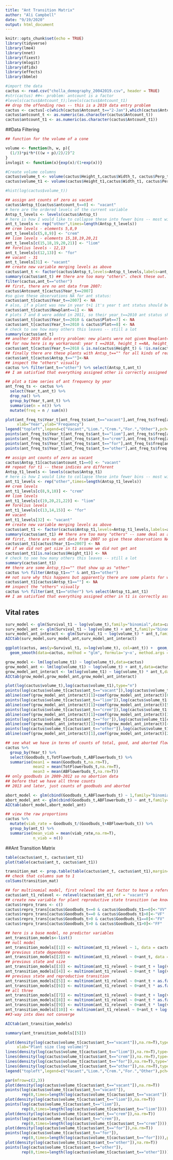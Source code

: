 ```yaml
---
title: "Ant Transition Matrix"
author: "Ali Campbell"
date: "9/19/2020"
output: html_document
---
```


```r
knitr::opts_chunk$set(echo = TRUE)
library(tidyverse)
library(lme4)
library(nnet)
library(fixest)
library(mlogit)
library(dfidx)
library(effects)
library(bbmle)
```

```r
#import the data
cactus <- read.csv("cholla_demography_20042019.csv", header = TRUE)
#str(cactus) ##<- problem: antcount is a factor
#levels(cactus$Antcount_t);levels(cactus$Antcount_t1)
## drop the offending rows -- this is a 2019 data entry problem
cactus <- cactus[-c(which(cactus$Antcount_t=="2-Jan"),which(cactus$Antcount_t1=="2-Jan")),]
cactus$antcount_t <- as.numeric(as.character(cactus$Antcount_t))
cactus$antcount_t1 <- as.numeric(as.character(cactus$Antcount_t1))
```

##Data Filtering
```r
## function for the volume of a cone

volume <- function(h, w, p){
  (1/3)*pi*h*(((w + p)/2)/2)^2
}
invlogit <- function(x){exp(x)/(1+exp(x))}

#Create volume columns
cactus$volume_t <- volume(cactus$Height_t,cactus$Width_t, cactus$Perp_t)
cactus$volume_t1 <- volume(cactus$Height_t1,cactus$Width_t1, cactus$Perp_t1)

#hist(log(cactus$volume_t))
```

```r
## assign ant counts of zero as vacant
cactus$Antsp_t[cactus$antcount_t==0] <- "vacant"
# here are the ordered levels of the current variable
Antsp_t_levels <- levels(cactus$Antsp_t)
# here is how I would like to collapse these into fewer bins -- most will be "other"
ant_t_levels <- rep("other",times=length(Antsp_t_levels))
## crem levels - elements 5,8,9
ant_t_levels[c(5,8,9)] <- "crem"
## liom levels - elements 15,18,19,20,21
ant_t_levels[c(15,18,19,20,21)] <- "liom"
## forelius levels - 12,13
ant_t_levels[c(12,13)] <- "for"
## vacant - 31
ant_t_levels[31] <- "vacant"
## create new variable merging levels as above
cactus$ant_t <- factor(cactus$Antsp_t,levels=Antsp_t_levels,labels=ant_t_levels)
summary(cactus$ant_t) ## there are too many "others". check these out.
filter(cactus,ant_t=="other")
## first, there are no ant data from 2007:
cactus$Antcount_t[cactus$Year_t==2007]
#so give these observations NA for ant status:
cactus$ant_t[cactus$Year_t==2007] <- NA
# also, if a plant was new in year t+1 it's year t ant status should be NA
cactus$ant_t[cactus$Newplant==1] <- NA
# plots 7 and 8 were added in 2011, so their year_t==2010 ant status should be NA
cactus$ant_t[cactus$Year_t==2010 & cactus$Plot==7] <- NA
cactus$ant_t[cactus$Year_t==2010 & cactus$Plot==8] <- NA
# check to see how many others this leaves -- still a lot
summary(cactus$ant_t)
## another 2019 data entry problem: new plants were not given Newplant==1 and their Survival is 0 (should be NA)
## for now here is my workaround: year t ==2018, height_t ==NA, height_t1 !=NA
cactus$ant_t[cactus$Year_t==2018 & is.na(cactus$Height_t) & !is.na(cactus$Height_t1)] <- NA
## finally there are these plants with Antsp_t=="" for all kinds of reasons but bottom line is that we don't have ant status
cactus$ant_t[cactus$Antsp_t==""]<-NA
## inspect the "others" visually
cactus %>% filter(ant_t=="other") %>% select(Antsp_t,ant_t)
## I am satisfied that everything assigned other is correctly assigned

```

```r
## plot a time series of ant frequency by year
ant_freq_ts <- cactus %>% 
  select(Year_t,ant_t) %>% 
  drop_na() %>% 
  group_by(Year_t,ant_t) %>% 
  summarise(n = n()) %>% 
  mutate(freq = n / sum(n))

plot(ant_freq_ts$Year_t[ant_freq_ts$ant_t=="vacant"],ant_freq_ts$freq[ant_freq_ts$ant_t=="vacant"],type="b",ylim=c(0,1),pch=16,cex=1.5,
     xlab="Year",ylab="Frequency")
legend("topleft",legend=c("Vacant","Liom.","Crem.","For.","Other"),pch=16,col=c("black","blue","red","green","pink"))
points(ant_freq_ts$Year_t[ant_freq_ts$ant_t=="liom"],ant_freq_ts$freq[ant_freq_ts$ant_t=="liom"],type="b",pch=16,cex=1.5,col="blue")
points(ant_freq_ts$Year_t[ant_freq_ts$ant_t=="crem"],ant_freq_ts$freq[ant_freq_ts$ant_t=="crem"],type="b",pch=16,cex=1.5,col="red")
points(ant_freq_ts$Year_t[ant_freq_ts$ant_t=="for"],ant_freq_ts$freq[ant_freq_ts$ant_t=="for"],type="b",pch=16,cex=1.5,col="green")
points(ant_freq_ts$Year_t[ant_freq_ts$ant_t=="other"],ant_freq_ts$freq[ant_freq_ts$ant_t=="other"],type="b",pch=16,cex=1.5,col="pink")

```


```r
## assign ant counts of zero as vacant
cactus$Antsp_t1[cactus$antcount_t1==0] <- "vacant"
## repeat for t1 -- these indices are different
Antsp_t1_levels <- levels(cactus$Antsp_t1)
# here is how I would like to collapse these into fewer bins -- most will be "other"
ant_t1_levels <- rep("other",times=length(Antsp_t1_levels))
## crem levels 
ant_t1_levels[c(8,9,10)] <- "crem"
## liom levels 
ant_t1_levels[c(19,20,21,22)] <- "liom"
## forelius levels 
ant_t1_levels[c(13,14,15)] <- "for"
## vacant 
ant_t1_levels[32] <- "vacant"
## create new variable merging levels as above
cactus$ant_t1 <- factor(cactus$Antsp_t1,levels=Antsp_t1_levels,labels=ant_t1_levels)
summary(cactus$ant_t1) ## there are too many "others" -- same deal as above
## first, there are no ant data from 2007 so give these observations NA for ant status:
cactus$ant_t1[cactus$Year_t1==2007] <- NA
## if we did not get size in t1 assume we did not get ant
cactus$ant_t1[is.na(cactus$Height_t1)] <- NA
# check to see how many others this leaves -- still a lot
summary(cactus$ant_t1)
## there are some Antsp_t1=="" that show up as "other"
cactus %>% filter(Antsp_t1=="" & ant_t1=="other")
## not sure why this happens but apparently there are some plants for which we have ant counts but no ant sp. Could be a mix in comments. For now make these NA.
cactus$ant_t1[cactus$Antsp_t1==""] <- NA
## inspect the "others" visually
cactus %>% filter(ant_t1=="other") %>% select(Antsp_t1,ant_t1)
## I am satisfied that everything assigned other in t1 is correctly assigned

```

## Vital rates

```r
surv_model <- glm(Survival_t1 ~ log(volume_t),family="binomial",data=cactus)
surv_model_ant <- glm(Survival_t1 ~ log(volume_t) + ant_t,family="binomial",data=cactus)
surv_model_ant_interact <- glm(Survival_t1 ~ log(volume_t) * ant_t,family="binomial",data=cactus)
AICtab(surv_model,surv_model_ant,surv_model_ant_interact)

ggplot(cactus, aes(y=Survival_t1, x=log(volume_t), col=ant_t)) +  geom_point(alpha = 0.1) +
  geom_smooth(data=cactus, method = "glm", formula='y~x', method.args = list(family = "binomial"), se = FALSE) 

```

```r
grow_model <- lm(log(volume_t1) ~ log(volume_t),data=cactus)
grow_model_ant <- lm(log(volume_t1) ~ log(volume_t) + ant_t,data=cactus)
grow_model_ant_interact <- lm(log(volume_t1) ~ log(volume_t) * ant_t,data=cactus)
AICtab(grow_model,grow_model_ant,grow_model_ant_interact)

plot(log(cactus$volume_t),log(cactus$volume_t1),type="n")
points(log(cactus$volume_t[cactus$ant_t=="vacant"]),log(cactus$volume_t1[cactus$ant_t=="vacant"]),col=alpha("black",0.1))
abline(coef(grow_model_ant_interact)[1]+coef(grow_model_ant_interact)[6],coef(grow_model_ant_interact)[2]+coef(grow_model_ant_interact)[10],col="black")
points(log(cactus$volume_t[cactus$ant_t=="liom"]),log(cactus$volume_t1[cactus$ant_t=="liom"]),col=alpha("blue",0.1))
abline(coef(grow_model_ant_interact)[1]+coef(grow_model_ant_interact)[5],coef(grow_model_ant_interact)[2]+coef(grow_model_ant_interact)[9],col="blue")
points(log(cactus$volume_t[cactus$ant_t=="crem"]),log(cactus$volume_t1[cactus$ant_t=="crem"]),col=alpha("red",0.1))
abline(coef(grow_model_ant_interact)[1]+coef(grow_model_ant_interact)[3],coef(grow_model_ant_interact)[2]+coef(grow_model_ant_interact)[7],col="red")
points(log(cactus$volume_t[cactus$ant_t=="for"]),log(cactus$volume_t1[cactus$ant_t=="for"]),col=alpha("green",0.1))
abline(coef(grow_model_ant_interact)[1]+coef(grow_model_ant_interact)[4],coef(grow_model_ant_interact)[2]+coef(grow_model_ant_interact)[8],col="green")
points(log(cactus$volume_t[cactus$ant_t=="other"]),log(cactus$volume_t1[cactus$ant_t=="other"]),col=alpha("pink",0.1))
abline(coef(grow_model_ant_interact)[1],coef(grow_model_ant_interact)[2],col="pink")

```


```r
## see what we have in terms of counts of total, good, and aborted flowerbuds
cactus %>% 
  group_by(Year_t) %>% 
  select(Goodbuds_t,TotFlowerbuds_t,ABFlowerbuds_t) %>% 
  summarise(mean1 = mean(Goodbuds_t,na.rm=T),
            mean2 = mean(TotFlowerbuds_t,na.rm=T),
            mean3 = mean(ABFlowerbuds_t,na.rm=T))
## only goodbuds in 2009-2012 so no abortion data
## before that we have all three counts
## 2013 and later, just counts of goodbuds and aborted

abort_model <- glm(cbind(Goodbuds_t,ABFlowerbuds_t) ~ 1,family="binomial",data=cactus)
abort_model_ant <- glm(cbind(Goodbuds_t,ABFlowerbuds_t) ~ ant_t,family="binomial",data=cactus)
AICtab(abort_model,abort_model_ant)

## view the raw proportions
cactus %>% 
  mutate(viab_rate = Goodbuds_t/(Goodbuds_t+ABFlowerbuds_t)) %>% 
  group_by(ant_t) %>% 
  summarise(mean_viab = mean(viab_rate,na.rm=T),
            n_viab = n())

```


##Ant Transition Matrix

```r
table(cactus$ant_t, cactus$ant_t1)
plot(table(cactus$ant_t, cactus$ant_t1))

transition_mat <- prop.table(table(cactus$ant_t, cactus$ant_t1),margin=2)
## check that columns sum to 1
colSums(transition_mat)
```

```r
## for multinomial model, first relevel the ant factor to have a reference level, which will be vacant
cactus$ant_t1_relevel <- relevel(cactus$ant_t1,ref = "vacant")
## create new variable for plant reproductive state transition (we know nectar goes up when plants start flowering)
cactus$repro_trans <- c()
cactus$repro_trans[cactus$Goodbuds_t==0 & cactus$Goodbuds_t1==0]<-"VV"
cactus$repro_trans[cactus$Goodbuds_t==0 & cactus$Goodbuds_t1>0]<-"VF"
cactus$repro_trans[cactus$Goodbuds_t>0 & cactus$Goodbuds_t1==0]<-"FV"
cactus$repro_trans[cactus$Goodbuds_t>0 & cactus$Goodbuds_t1>0]<-"FF"

## here is a base model, no predictor variables
ant_transition_models<-list()
## null model
ant_transition_models[[1]] <- multinom(ant_t1_relevel ~ 1, data = cactus)
## previous state dependence
ant_transition_models[[2]] <- multinom(ant_t1_relevel ~ 0+ant_t, data = cactus)
## previous state and size
ant_transition_models[[3]] <- multinom(ant_t1_relevel ~ 0+ant_t + log(volume_t), data = cactus)
ant_transition_models[[4]] <- multinom(ant_t1_relevel ~ 0+ant_t * log(volume_t), data = cactus)
## previous state and reproductive transition
ant_transition_models[[5]] <- multinom(ant_t1_relevel ~ 0+ant_t + as.factor(repro_trans), data = cactus)
ant_transition_models[[6]] <- multinom(ant_t1_relevel ~ 0+ant_t * as.factor(repro_trans), data = cactus)
## all three
ant_transition_models[[7]] <- multinom(ant_t1_relevel ~ 0+ant_t + log(volume_t) + as.factor(repro_trans), data = cactus)
ant_transition_models[[8]] <- multinom(ant_t1_relevel ~ 0+ant_t * as.factor(repro_trans) + log(volume_t), data = cactus) 
ant_transition_models[[9]] <- multinom(ant_t1_relevel ~ 0+ant_t * log(volume_t) + as.factor(repro_trans), data = cactus) 
ant_transition_models[[10]] <- multinom(ant_t1_relevel ~ 0+ant_t + log(volume_t) * as.factor(repro_trans), data = cactus) 
##3-way intx does not converge

AICtab(ant_transition_models)
```
```r
summary(ant_transition_models[[5]])

```

```r
plot(density(log(cactus$volume_t[cactus$ant_t=="vacant"]),na.rm=T),type="l",lwd=3,ylim=c(0,0.3),main=" ",
     xlab="Plant size (log volume)")
lines(density(log(cactus$volume_t[cactus$ant_t=="liom"]),na.rm=T),type="l",lwd=3,col="blue")
lines(density(log(cactus$volume_t[cactus$ant_t=="crem"]),na.rm=T),type="l",lwd=3,col="red")
lines(density(log(cactus$volume_t[cactus$ant_t=="for"]),na.rm=T),type="l",lwd=3,col="green")
lines(density(log(cactus$volume_t[cactus$ant_t=="other"]),na.rm=T),type="l",lwd=3,col="pink")
legend("topleft",legend=c("Vacant","Liom.","Crem.","For.","Other"),pch=16,col=c("black","blue","red","green","pink"),bty="n",lwd=3)


```

```r

par(mfrow=c(2,3))
plot(density(log(cactus$volume_t[cactus$ant_t=="vacant"]),na.rm=T))
points(log(cactus$volume_t[cactus$ant_t=="vacant"]),
       rep(0,times=length(log(cactus$volume_t[cactus$ant_t=="vacant"]))),pch="|")
plot(density(log(cactus$volume_t[cactus$ant_t=="liom"]),na.rm=T))
points(log(cactus$volume_t[cactus$ant_t=="liom"]),
       rep(0,times=length(log(cactus$volume_t[cactus$ant_t=="liom"]))),pch="|")
plot(density(log(cactus$volume_t[cactus$ant_t=="crem"]),na.rm=T))
points(log(cactus$volume_t[cactus$ant_t=="crem"]),
       rep(0,times=length(log(cactus$volume_t[cactus$ant_t=="crem"]))),pch="|")
plot(density(log(cactus$volume_t[cactus$ant_t=="for"]),na.rm=T))
points(log(cactus$volume_t[cactus$ant_t=="for"]),
       rep(0,times=length(log(cactus$volume_t[cactus$ant_t=="for"]))),pch="|")
plot(density(log(cactus$volume_t[cactus$ant_t=="other"]),na.rm=T))
points(log(cactus$volume_t[cactus$ant_t=="other"]),
       rep(0,times=length(log(cactus$volume_t[cactus$ant_t=="other"]))),pch="|")
```

